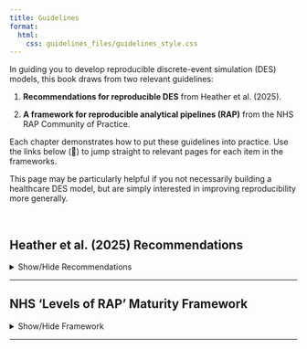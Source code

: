 ```yaml
---
title: Guidelines
format:
  html:
    css: guidelines_files/guidelines_style.css
---
```


In guiding you to develop reproducible discrete-event simulation (DES) models, this book draws from two relevant guidelines:

::: {.pale-blue}

(1) **Recommendations for reproducible DES** from Heather et al. (2025).

(2) **A framework for reproducible analytical pipelines (RAP)** from the NHS RAP Community of Practice.
:::

Each chapter demonstrates how to put these guidelines into practice. Use the links below (🔗) to jump straight to relevant pages for each item in the frameworks.

This page may be particularly helpful if you not necessarily building a healthcare DES model, but are simply interested in improving reproducibility more generally.

<br>

## Heather et al. (2025) Recommendations

<details>
<summary>Show/Hide Recommendations</summary>

As part of the project STARS (Sharing Tools and Artefacts for Reproducible Simulations), a series of computational reproducibility assessments were conducted by Heather et al. 2025. From these, several recommendations were shared to support reproducibility of healthcare discrete-event simulation (DES) models, as described in:

> Heather, A. Monks, T. Harper, A. Mustafee, N. Mayne, A. On the reproducibility of discrete-event simulation studies in health research: an empirical study using open models (2025). arxiv. <https://doi.org/10.48550/arXiv.2501.13137>.

Those marked with a star (⭐) were identified as having the greatest impact in Heather et al. 2025.

### Recommendations to support reproduction

| Recommendation | Chapter |
| -- | - |
| **Set-up** | 
| Share code with an open licence ⭐  | <span class="section-link">[Licensing](../sharing/licence.qmd)</span> |
| Link publication to a specific version of the code | <span class="section-link">[Changelog](../sharing/changelog.qmd)</span> |
| List dependencies and versions | <span class="section-link">[Dependency management](../setup/environment.qmd)</span> |
| **Running the model** |
| Provide code for all scenarios and sensitivity analyses ⭐ | <span class="section-link">[Scenario analysis](../experiments/scenarios.qmd)</span> <span class="section-link">[Sensitivity analysis](../experiments/sensitivity.qmd)</span> |
| Ensure model parameters are correct ⭐ | <span class="section-link">[Full run](../reports/full_run.qmd)</span> |
| Control randomness | <span class="section-link">[Randomness](../model/distributions.qmd)</span> |
| **Outputs** |
| Include code to calculate all required model outputs ⭐ | <span class="section-link">[Performance measures](../output_analysis/outputs.qmd)</span> |
| Include code to generate the tables, figures, and other reported results ⭐ | <span class="section-link">[Producing tables and figures](../reports/tables_figures.qmd)</span> |

### Recommendations to support troubleshooting and reuse

| Recommendation | Chapter |
| -- | - |
| **Design** |
| Separate model code from applications | ❓ |
| Avoid hard-coded parameters | <span class="section-link">[Parameters from script](../inputs/parameters_script.qmd)</span> <span class="section-link">[Parameters from file](../inputs/parameters_file.qmd)</span> |
| Minimise code duplication | <span class="section-link">[Code organisation](../setup/code_structure.qmd)</span> |
| **Clarity** |
| Comment sufficiently | <span class="section-link">[Docstrings](../style_docs/docstrings.qmd)</span> |
| Ensure clarity and consistency in the model results tables | <span class="section-link">[Performance measures](../output_analysis/outputs.qmd)</span> |
| Include run instructions | <span class="section-link">[Documentation](../style_docs/documentation.qmd)</span> |
| State run times and machine specifications | <span class="section-link">[Documentation](../style_docs/documentation.qmd)</span> |
| **Functionality** |
| Optimise model run time | <span class="section-link">[Parallel processing](../output_analysis/parallel.qmd)</span> |
| Save outputs to a file | <span class="section-link">[Producing tables and figures](../reports/tables_figures.qmd)</span> |
| Avoid excessive output files | ❓ |
| Address large file sizes | ❓ |
<!--TODO: add appropriate info for excessive output files and large file sizes-->

</details>

---


## NHS 'Levels of RAP' Maturity Framework

<details>
<summary>Show/Hide Framework</summary>

The following framework has been directly copied from the RAP Community of Practice repository/website: [NHS RAP Levels of RAP Framework](https://nhsdigital.github.io/rap-community-of-practice/introduction_to_RAP/levels_of_RAP/).

This framework is maintained by the NHS RAP Community of Practice and is © 2024 Crown Copyright (NHS England), shared by them under the terms of the [Open Government 3.0 licence](https://www.nationalarchives.gov.uk/doc/open-government-licence/version/3/).

The specific version of the framework copied below is that from commit [2549256](https://github.com/NHSDigital/rap-community-of-practice/commit/2549256498886d6d7ea4cdb736e2a2864c8bb461) (9th September 2024).

### 🥉 Baseline

RAP fundamentals offering resilience against future change.

| Criteria | Chapter |
| -- | - |
| Data produced by code in an open-source language (e.g., Python, R, SQL). | <span class="section-link">[Open-source languages](foss.qmd)</span> |
| Code is version controlled (see [Git basics](https://nhsdigital.github.io/rap-community-of-practice/training_resources/git/introduction-to-git/) and [using Git collaboratively](https://nhsdigital.github.io/rap-community-of-practice/training_resources/git/using-git-collaboratively/) guides). | <span class="section-link">[Version control](../setup/version.qmd)</span> |
| Repository includes a README.md file (or equivalent) that clearly details steps a user must follow to reproduce the code (use [NHS Open Source Policy section on Readmes](https://github.com/nhsx/open-source-policy/blob/main/open-source-policy.md#b-readmes) as a guide). | <span class="section-link">[Documentation](../style_docs/documentation.qmd)</span> |
| Code has been [peer reviewed](https://nhsdigital.github.io/rap-community-of-practice/implementing_RAP/workflow/code-review/). | <span class="section-link">[Peer review](../sharing/peer_review.qmd)</span> |
| Code is [published in the open](https://nhsdigital.github.io/rap-community-of-practice/implementing_RAP/publishing_code/how-to-publish-your-code-in-the-open/) and linked to & from accompanying publication (if relevant). | <span class="section-link">[Sharing and archiving](../sharing/archive.qmd)</span> |

### 🥈 Silver

Implementing best practice by following good analytical and software engineering standards.

Meeting all of the above requirements, plus:

| Criteria | Chapter |
| -- | - |
| Outputs are produced by code with minimal manual intervention. | <span class="section-link">[Full run](../reports/full_run.qmd)</span> |
| Code is well-documented including user guidance, explanation of code structure & methodology and [docstrings](https://nhsdigital.github.io/rap-community-of-practice/training_resources/python/python-functions/#documentation) for functions. | <span class="section-link">[Documentation](../style_docs/documentation.qmd)</span> <span class="section-link">[Docstrings](../style_docs/docstrings.qmd)</span> |
| Code is well-organised following [standard directory format](https://nhsdigital.github.io/rap-community-of-practice/training_resources/python/project-structure-and-packaging/). | <span class="section-link">[Structuring as a package](../setup/package.qmd)</span> |
| [Reusable functions](https://nhsdigital.github.io/rap-community-of-practice/training_resources/python/python-functions/) and/or classes are used where appropriate. | <span class="section-link">[Code organisation](../setup/code_structure.qmd)</span> |
| Code adheres to agreed coding standards (e.g PEP8, [style guide for Pyspark](https://nhsdigital.github.io/rap-community-of-practice/training_resources/pyspark/pyspark-style-guide/)). | <span class="section-link">[Linting](../style_docs/linting.qmd)</span> |
| Pipeline includes a testing framework ([unit tests](https://nhsdigital.github.io/rap-community-of-practice/training_resources/python/unit-testing/), [back tests](https://nhsdigital.github.io/rap-community-of-practice/training_resources/python/backtesting/)). | <span class="section-link">[Tests](../verification_validation/tests.qmd)</span> |
| Repository includes dependency information (e.g. [requirements.txt](https://pip.pypa.io/en/stable/user_guide/#requirements-files), [PipFile](https://github.com/pypa/pipfile/blob/main/README.rst), [environment.yml](https://nhsdigital.github.io/rap-community-of-practice/training_resources/python/virtual-environments/conda/)). | <span class="section-link">[Dependency management](../setup/environment.qmd)</span> |
| [Logs](https://nhsdigital.github.io/rap-community-of-practice/training_resources/python/logging-and-error-handling/) are automatically recorded by the pipeline to ensure outputs are as expected. | <span class="section-link">[Logging](../verification_validation/logs.qmd)</span> |
| Data is handled and output in a [Tidy data format](https://medium.com/@kimrodrikwa/untidy-data-a90b6e3ebe4c). | <span class="section-link">[Performance measures](../output_analysis/outputs.qmd)</span> |

### 🥇 Gold 

Analysis as a product to further elevate your analytical work and enhance its reusability to the public.

Meeting all of the above requirements, plus:

| Criteria | Chapter |
| -- | - |
| Code is fully [packaged](https://packaging.python.org/en/latest/). | <span class="section-link">[Structuring as a package](../setup/package.qmd)</span> |
| Repository automatically runs tests etc. via CI/CD or a different integration/deployment tool e.g. [GitHub Actions](https://docs.github.com/en/actions). | <span class="section-link">[GitHub actions](../style_docs/github_actions.qmd)</span> |
| Process runs based on event-based triggers (e.g., new data in database) or on a schedule. | N/A |
| Changes to the RAP are clearly signposted. E.g. a changelog in the package, releases etc. (See gov.uk info on [Semantic Versioning](https://github.com/alphagov/govuk-frontend/blob/main/docs/contributing/versioning.md)). | <span class="section-link">[Changelog](../sharing/changelog.qmd)</span> |

</details>

---